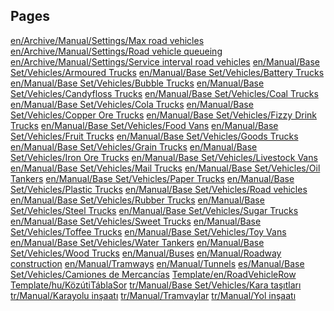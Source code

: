 
== Pages ==
[[en/Archive/Manual/Settings/Max road vehicles]]
[[en/Archive/Manual/Settings/Road vehicle queueing]]
[[en/Archive/Manual/Settings/Service interval road vehicles]]
[[en/Manual/Base Set/Vehicles/Armoured Trucks]]
[[en/Manual/Base Set/Vehicles/Battery Trucks]]
[[en/Manual/Base Set/Vehicles/Bubble Trucks]]
[[en/Manual/Base Set/Vehicles/Candyfloss Trucks]]
[[en/Manual/Base Set/Vehicles/Coal Trucks]]
[[en/Manual/Base Set/Vehicles/Cola Trucks]]
[[en/Manual/Base Set/Vehicles/Copper Ore Trucks]]
[[en/Manual/Base Set/Vehicles/Fizzy Drink Trucks]]
[[en/Manual/Base Set/Vehicles/Food Vans]]
[[en/Manual/Base Set/Vehicles/Fruit Trucks]]
[[en/Manual/Base Set/Vehicles/Goods Trucks]]
[[en/Manual/Base Set/Vehicles/Grain Trucks]]
[[en/Manual/Base Set/Vehicles/Iron Ore Trucks]]
[[en/Manual/Base Set/Vehicles/Livestock Vans]]
[[en/Manual/Base Set/Vehicles/Mail Trucks]]
[[en/Manual/Base Set/Vehicles/Oil Tankers]]
[[en/Manual/Base Set/Vehicles/Paper Trucks]]
[[en/Manual/Base Set/Vehicles/Plastic Trucks]]
[[en/Manual/Base Set/Vehicles/Road vehicles]]
[[en/Manual/Base Set/Vehicles/Rubber Trucks]]
[[en/Manual/Base Set/Vehicles/Steel Trucks]]
[[en/Manual/Base Set/Vehicles/Sugar Trucks]]
[[en/Manual/Base Set/Vehicles/Sweet Trucks]]
[[en/Manual/Base Set/Vehicles/Toffee Trucks]]
[[en/Manual/Base Set/Vehicles/Toy Vans]]
[[en/Manual/Base Set/Vehicles/Water Tankers]]
[[en/Manual/Base Set/Vehicles/Wood Trucks]]
[[en/Manual/Buses]]
[[en/Manual/Roadway construction]]
[[en/Manual/Tramways]]
[[en/Manual/Tunnels]]
[[es/Manual/Base Set/Vehicles/Camiones de Mercancías]]
[[Template/en/RoadVehicleRow]]
[[Template/hu/KözútiTáblaSor]]
[[tr/Manual/Base Set/Vehicles/Kara taşıtları]]
[[tr/Manual/Karayolu inşaatı]]
[[tr/Manual/Tramvaylar]]
[[tr/Manual/Yol inşaatı]]
